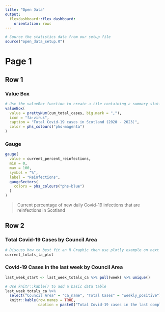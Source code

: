 ```yaml
---
title: "Open Data"
output: 
  flexdashboard::flex_dashboard:
    orientation: rows
---
```


```r

# Source the statistics data from our setup file
source("open_data_setup.R")

```


Page 1
=====================================

Row 1 {data-height=200}
-------------------------------------

### Value Box

```r

# Use the valueBox function to create a tile containing a summary statistic or other key information
valueBox(
  value = prettyNum(cum_total_cases, big.mark = ","), 
  icon = "fa-virus", 
  caption = "Total Covid-19 cases in Scotland (2020 - 2023)", 
  color = phs_colours("phs-magenta")
)

```

### Gauge

```r

gauge(
  value = current_percent_reinfections, 
  min = 0, 
  max = 100, 
  symbol = "%",
  label = "Reinfections",
  gaugeSectors(
    colors = phs_colours("phs-blue")
  )
)


```

> Current percentage of new daily Covid-19 infections that are reinfections in Scotland


Row 2 {data-height=800}
-------------------------------------

### Total Covid-19 Cases by Council Area

```r

# Discuss how to best fit an R Graphic then use plotly example on next page with line chart
current_totals_la_plot

```

### Covid-19 Cases in the last week by Council Area

```r

last_week_start <- last_week_totals_ca %>% pull(week) %>% unique()

# Use knitr::kable() to add a basic data table
last_week_totals_ca %>%
  select("Council Area" = "ca_name", "Total Cases" = "weekly_positive") %>%
  knitr::kable(row.names = TRUE, 
               caption = paste0("Total Covid-19 cases in the last complete week of data, week beginning: ", format(last_week_start, "%d %b %Y")))

```


